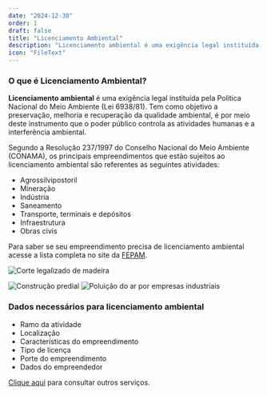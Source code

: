 ```yaml
---
date: "2024-12-30"
order: 1
draft: false
title: "Licenciamento Ambiental"
description: "Licenciamento ambiental é uma exigência legal instituída pela Política Nacional do Meio Ambient"
icon: "FileText"
---
```


### O que é Licenciamento Ambiental?

**Licenciamento ambiental** é uma exigência legal instituída pela Política Nacional do Meio Ambiente (Lei 6938/81). Tem como objetivo a preservação, melhoria e recuperação da qualidade ambiental, é por meio deste instrumento que o poder público controla as atividades humanas e a interferência ambiental.

Segundo a Resolução 237/1997 do Conselho Nacional do Meio Ambiente (CONAMA), os principais empreendimentos que estão sujeitos ao licenciamento ambiental são  referentes as seguintes atividades:
- Agrossilvipostoril
- Mineração
- Indústria
- Saneamento
- Transporte, terminais e depósitos
- Infraestrutura
- Obras civis

Para saber se seu empreendimento precisa de licenciamento ambiental acesse a lista completa no site da <a href="https://www.fepam.rs.gov.br/licenciamento-ambiental" target="_blank" rel="noopener noreferrer">FEPAM</a>.

![Corte legalizado de madeira](/images/services/licenciamento-1.jpg)

<div class="flex flex-col md:flex-row gap-4">
  <img src="/images/services/licenciamento-2.jpg" alt="Construção predial" class="w-full md:w-1/2 h-auto" />
  <img src="/images/services/licenciamento-3.jpg" alt="Poluição do ar por empresas industriais" class="w-full md:w-1/2 h-auto" />
</div>

### Dados necessários para licenciamento ambiental

- Ramo da atividade
- Localização
- Características do empreendimento
- Tipo de licença
- Porte do empreendimento
- Dados do empreendedor

[Clique aqui](/servicos) para consultar outros serviços.
